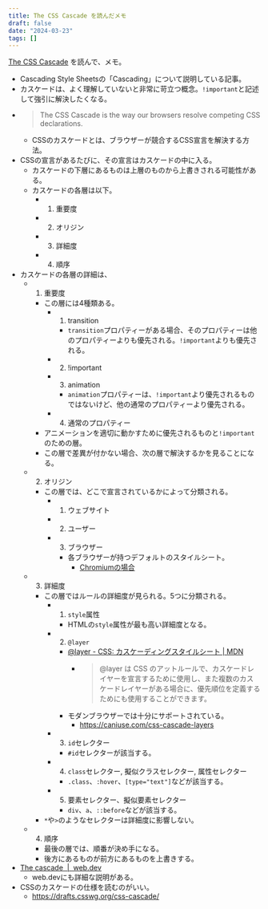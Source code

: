 ```yaml
---
title: The CSS Cascade を読んだメモ
draft: false
date: "2024-03-23"
tags: []
---
```


[The CSS Cascade](https://2019.wattenberger.com/blog/css-cascade) を読んで、メモ。

- Cascading Style Sheetsの「Cascading」について説明している記事。
- カスケードは、よく理解していないと非常に苛立つ概念。`!important`と記述して強引に解決したくなる。
- > The CSS Cascade is the way our browsers resolve competing CSS declarations.
  - CSSのカスケードとは、ブラウザーが競合するCSS宣言を解決する方法。
- CSSの宣言があるたびに、その宣言はカスケードの中に入る。
  - カスケードの下層にあるものは上層のものから上書きされる可能性がある。
  - カスケードの各層は以下。
    - 1. 重要度
    - 2. オリジン
    - 3. 詳細度
    - 4. 順序
- カスケードの各層の詳細は、
  - 1. 重要度
    - この層には4種類ある。
      - 1. transition
        - `transition`プロパティーがある場合、そのプロパティーは他のプロパティーよりも優先される。`!important`よりも優先される。
      - 2. !important
      - 3. animation
        - `animation`プロパティーは、`!important`より優先されるものではないけど、他の通常のプロパティーより優先される。
      - 4. 通常のプロパティー
    - アニメーションを適切に動かすために優先されるものと`!important`のための層。
    - この層で差異が付かない場合、次の層で解決するかを見ることになる。
  - 2. オリジン
    - この層では、どこで宣言されているかによって分類される。
      - 1. ウェブサイト
      - 2. ユーザー
      - 3. ブラウザー
        - 各ブラウザーが持つデフォルトのスタイルシート。
          - [Chromiumの場合](https://source.chromium.org/chromium/chromium/src/+/main:third_party/blink/renderer/core/html/resources/html.css)
  - 3. 詳細度
    - この層ではルールの詳細度が見られる。5つに分類される。
      - 1. `style`属性
        - HTMLの`style`属性が最も高い詳細度となる。
      - 2. `@layer`
        - [@layer - CSS: カスケーディングスタイルシート | MDN](https://developer.mozilla.org/ja/docs/Web/CSS/@layer)
          - > @layer は CSS のアットルールで、カスケードレイヤーを宣言するために使用し、また複数のカスケードレイヤーがある場合に、優先順位を定義するためにも使用することができます。
        - モダンブラウザーでは十分にサポートされている。
          - https://caniuse.com/css-cascade-layers
      - 3. `id`セレクター
        - `#id`セレクターが該当する。
      - 4. `class`セレクター, 擬似クラスセレクター, 属性セレクター
        - `.class`、`:hover`、`[type="text"]`などが該当する。
      - 5. 要素セレクター、擬似要素セレクター
        - `div`、`a`、`::before`などが該当する。
    - `*`や`>`のようなセレクターは詳細度に影響しない。
  - 4. 順序
    - 最後の層では、順番が決め手になる。
    - 後方にあるものが前方にあるものを上書きする。
- [The cascade  |  web.dev](https://web.dev/learn/css/the-cascade)
  - web.devにも詳細な説明がある。
- CSSのカスケードの仕様を読むのがいい。
  - https://drafts.csswg.org/css-cascade/

